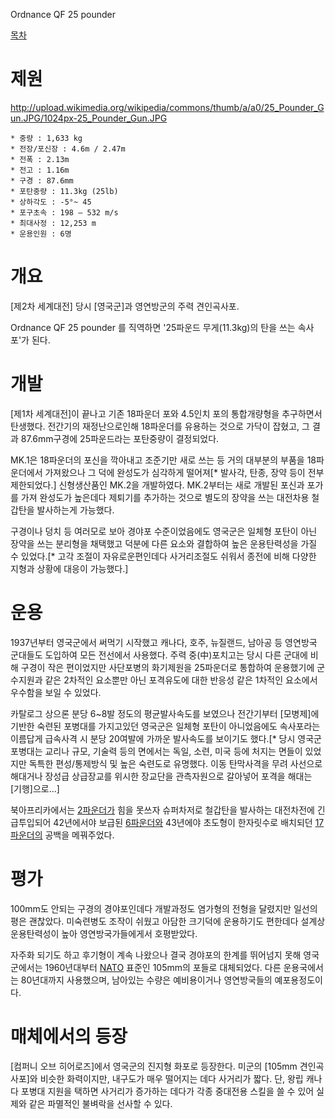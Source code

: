 Ordnance QF 25 pounder

[[목차]]
= 제원 =
http://upload.wikimedia.org/wikipedia/commons/thumb/a/a0/25_Pounder_Gun.JPG/1024px-25_Pounder_Gun.JPG
 * 중량 : 1,633 kg
 * 전장/포신장 : 4.6m / 2.47m
 * 전폭 : 2.13m
 * 전고 : 1.16m
 * 구경 : 87.6mm
 * 포탄중량 : 11.3kg (25lb)
 * 상하각도 : -5°~ 45
 * 포구초속 : 198 – 532 m/s
 * 최대사정 : 12,253 m
 * 운용인원 : 6명

= 개요 =
[제2차 세계대전] 당시 [영국군]과 영연방군의 주력 견인곡사포.

Ordnance QF 25 pounder 를 직역하면 '25파운드 무게(11.3kg)의 탄을 쓰는 속사포'가 된다.
= 개발 =
[제1차 세계대전]이 끝나고 기존 18파운더 포와 4.5인치 포의 통합개량형을 추구하면서 탄생했다. 전간기의 재정난으로인해 18파운더를 유용하는 것으로 가닥이 잡혔고, 그 결과 87.6mm구경에 25파운드라는 포탄중량이 결정되었다.

MK.1은 18파운더의 포신을 깍아내고 조준기만 새로 쓰는 등 거의 대부분의 부품을 18파운더에서 가져왔으나 그 덕에 완성도가 심각하게 떨어져[* 발사각, 탄종, 장약 등이 전부 제한되었다.] 신형생산품인 MK.2을 개발하였다. MK.2부터는 새로 개발된 포신과 포가를 가져 완성도가 높은데다 제퇴기를 추가하는 것으로 별도의 장약을 쓰는 대전차용 철갑탄을 발사하는게 가능했다.

구경이나 덩치 등 여러모로 보아 경야포 수준이었음에도 영국군은 일체형 포탄이 아닌 장약을 쓰는 분리형을 채택했고 덕분에 다른 요소와 결합하여 높은 운용탄력성을 가질 수 있었다.[* 고각 조절이 자유로운편인데다 사거리조절도 쉬워서 종전에 비해 다양한 지형과 상황에 대응이 가능했다.]
= 운용 =
1937년부터 영국군에서 써먹기 시작했고 캐나다, 호주, 뉴질랜드, 남아공 등 영연방국 군대들도 도입하여 모든 전선에서 사용했다. 주력 중(中)포치고는 당시 다른 군대에 비해 구경이 작은 편이었지만 사단포병의 화기제원을 25파운더로 통합하여 운용했기에 군수지원과 같은 2차적인 요소뿐만 아닌 포격유도에 대한 반응성 같은 1차적인 요소에서 우수함을 보일 수 있었다.

카탈로그 상으론 분당 6~8발 정도의 평균발사속도를 보였으나 전간기부터 [모병제]에 기반한 숙련된 포병대를 가지고있던 영국군은 일체형 포탄이 아니었음에도 속사포라는 이름답게 급속사격 시 분당 20여발에 가까운 발사속도를 보이기도 했다.[* 당시 영국군 포병대는 교리나 규모, 기술력 등의 면에서는 독일, 소련, 미국 등에 처지는 면들이 있었지만 독특한 편성/통제방식 및 높은 숙련도로 유명했다. 이동 탄막사격을 무려 사선으로 해대거나 장성급 상급장교를 위시한 장교단을 관측자원으로 갈아넣어 포격을 해대는 [기행]으로...]    

북아프리카에서는 [[2파운더]]가 힘을 못쓰자 슈퍼차저로 철갑탄을 발사하는 대전차전에 긴급투입되어 42년에서야 보급된 [[6파운더]]와 43년에야 초도형이 한자릿수로 배치되던 [[17파운더]]의 공백을 메꿔주었다.
= 평가 =
100mm도 안되는 구경의 경야포인데다 개발과정도 염가형의 전형을 달렸지만 일선의 평은 괜찮았다. 미숙련병도 조작이 쉬웠고 아담한 크기덕에 운용하기도 편한데다 설계상 운용탄력성이 높아 영연방국가들에게서 호평받았다.

자주화 되기도 하고 후기형이 계속 나왔으나 결국 경야포의 한계를 뛰어넘지 못해 영국군에서는 1960년대부터 [[NATO]] 표준인 105mm의 포들로 대체되었다. 다른 운용국에서는 80년대까지 사용했으며, 남아있는 수량은 예비용이거나 영연방국들의 예포용정도이다.

= 매체에서의 등장 =
[컴퍼니 오브 히어로즈]에서 영국군의 진지형 화포로 등장한다. 미군의 [105mm 견인곡사포]와 비슷한 화력이지만, 내구도가 매우 떨어지는 데다 사거리가 짧다. 단, 왕립 캐나다 포병대 지원을 택하면 사거리가 증가하는 데다가 각종 중대전용 스킬을 쓸 수 있어 실제와 같은 파멸적인 불벼락을 선사할 수 있다. 
